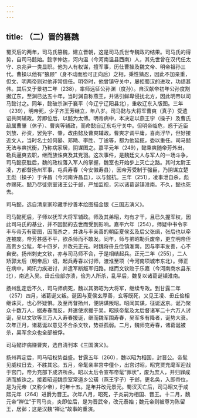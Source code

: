```yaml
---
---
---
```

title: （二）晋的篡魏
---



蜀灭后的两年，司马氏篡魏，建立晋朝，这是司马氏世专魏政的结果。司马氏的得势，自司马懿始。懿字仲达，河内温（今河南温县西南）人，其先世曾在汉代任太守、京兆尹一类显职。他为人有权谋，擅军事，历仕曹操及魏文帝、明帝祖孙三代。曹操以他有“狼顾”（身不动而脸可正向后）之相，秉性猜忍，因此不加亲重，但文、明两帝则对他非常信任。明帝时，他曾镇守关中，屡拒蜀汉的进攻，功绩甚伟。其后又于景初二年（238），率师远征公孙渊（度孙）。自汉献帝初年公孙度割据辽东，至渊已达五十年，当时渊自称燕王，并诱引鲜卑侵扰北方，因此明帝以司马懿讨之。同年，懿破杀渊于襄平（今辽宁辽阳县北），重收辽东入版图。三年（239），明帝死，少子齐王芳继立，年八岁。司马懿与大将军曹爽（真子）受遗诏共同辅政。芳即位后，以懿为太傅。明帝病中，本决定以燕王宇（操子）及曹氏疏属曹肇（休子）、曹爽等辅政，而命懿自辽东屯守关中。但明帝临危，惑于近臣刘放、孙资，罢免宇、肇，改由懿及曹爽辅政。曹爽才调平庸，喜尚浮华，但好接近文人，当时名士如何晏、邓飏、李胜、丁谧等，都为他延揽，委以重任。司马懿无法与爽抗衡，乃称病家居，阴谋图之。嘉平元年（249），懿乘爽随帝芳外出，勒兵逼爽去职，继而族诛爽及其党羽。这次事件，是魏廷文人与军人的一场斗争，司马懿获胜后，魏的政权落入军人的掌握，魏室也开始步上灭亡之路。其时太尉王凌，方都督扬州军事，屯兵寿春（今安徽寿县），因帝芳受制于强臣，乃阴谋立楚王彪（操子）于许昌（今河南许昌县），以与懿抗。三年（251），凌事泄自杀，彪亦赐死。懿乃尽徙宗室诸王公于邺，严加监视，另以诸葛诞镇淮南。不久，懿也死去。

司马懿，选自清皇家珍藏手抄善本绘图描金银《三国志演义》。

司马懿死后，子师以抚军大将军辅政。师及其弟昭，均有才干，且已久握军权，因此司马氏的基业，并不因懿的去世而受到影响。嘉平六年（254），师疑中书令李丰与帝芳有密图，因而杀之，并诛与丰亲善的朝臣夏侯玄及后父张缉，张后也以牵连被废。帝芳甚感不平，欲杀师而不敢发。同年，师与弟昭勒兵废帝，更立明帝侄高贵乡公髦，年十四岁，并改元正元。时魏将毌丘俭镇淮南，因与李丰友善，心不自安。扬州刺史文钦，亦与司马师不合，于是相结起兵。正元二年（255），二人矫郭太后（明帝后）诏，起兵寿春以讨师，渡淮至项（今河南项城市东北）。师正在病中，闻讯力疾进讨，并遣军断叛军归路。继而文钦败于乐嘉（今河南商水县东北），南逃入吴。毌丘俭部亦溃，俭为人所杀，乱平后，魏复以诸葛诞镇淮南。

扬州乱定后不久，司马师病死，魏以其弟昭为大将军，继续专政。到甘露二年（257）四月，诸葛诞又叛。诞因与夏侯玄厚善，玄等既死，又见王凌、毌丘俭相继诛灭，也心怀疑惧。及至再督扬州，便阴谋叛昭。昭闻其谋，征诞返京。诞乃聚众十数万人，据寿春而反，并遣使求援于吴。昭挟帝髦及太后督诸军二十六万人讨诞，吴以文钦等三万人入寿春援诞，继而魏军围寿春，吴军多有降者，诞势大衰。次年正月，诸葛诞以意见不合杀文钦，势益孤弱。二月，魏师克寿春，诸葛诞被杀，吴军余众也全部被俘。

司马懿诈病赚曹爽，选自清刊本《三国演义》。

扬州再定后，司马昭权势益盛。甘露五年（260），魏以昭为相国，封晋公。帝髦见威权日去，不胜其忿。五月，帝髦亲率宫中僮仆，出宫讨昭，昭党贾充麾军迎战于宫门，帝为充部下成济所杀。昭以太后令宣布帝髦“罪状”，废为庶人，并归罪成济而族诛之。接着昭迎魏宗室常道乡公璜（燕王宇子）于邺，更名奂，入即帝位，是为元帝（又称少帝），时年十五。是年并改元景元。蜀汉灭亡后，司马昭又于咸熙元年（264）进爵为晋王。次年八月，昭死，子炎嗣为相国、晋王。十二月，魏元帝“禅位”于司马炎，炎即位后，是为晋武帝，改元泰始；魏元帝则被尊为陈留王，居邺；这是汉魏“禅让”故事的重演。